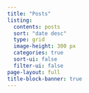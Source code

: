 ```yaml
---
title: "Posts"
listing:
  contents: posts
  sort: "date desc"
  type: grid
  image-height: 300 px
  categories: true
  sort-ui: false
  filter-ui: false
page-layout: full
title-block-banner: true
---
```

